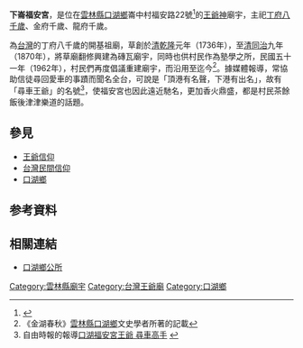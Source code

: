 '''下崙福安宮'''，是位在[[雲林縣|雲林縣]][[口湖鄉|口湖鄉]]崙中村福安路22號<ref>{{Cite web |url=http://www.twgod.com/CwP/P/P6850.html |title=臺灣寺廟網－福安宮 |accessdate=2011-01-31 |archive-date=2016-03-05 |archive-url=https://web.archive.org/web/20160305032206/http://www.twgod.com/CwP/P/P6850.html |dead-url=no }}</ref>的[[王爺神|王爺神]]廟宇，主祀[[丁府八千歲|丁府八千歲]]、金府千歲、龍府千歲。

為[[台灣|台灣]]的丁府八千歲的開基祖廟，草創於[[清|清]][[乾隆|乾隆]]元年（1736年），至[[清|清]][[同治|同治]]九年（1870年），將草廟翻修興建為磚瓦廟宇，同時也供村民作為塾學之所，民國五十一年（1962年），村民們再度倡議重建廟宇，而沿用至迄今<ref>《金湖春秋》[[雲林縣|雲林縣]][[口湖鄉|口湖鄉]]文史學者所著的記載</ref>。據媒體報導，常協助信徒尋回愛車的事蹟而聞名全台，可說是「頂港有名聲，下港有出名」，故有「尋車王爺」的名號<ref>自由時報的報導[http://www.libertytimes.com.tw/2007/new/nov/26/today-center8.htm 口湖福安宮王爺 尋車高手] {{Wayback|url=http://www.libertytimes.com.tw/2007/new/nov/26/today-center8.htm |date=20071229162638 }}</ref>，使福安宮也因此遠近馳名，更加香火鼎盛，都是村民茶餘飯後津津樂道的話題。

==參見==
*[[王爺信仰|王爺信仰]]
*[[台灣民間信仰|台灣民間信仰]]
*[[口湖鄉|口湖鄉]]

==参考資料==
{{reflist}}

==相關連結==
* [https://web.archive.org/web/20110205091921/http://www.kouhu.gov.tw/home.asp 口湖鄉公所]


[[Category:雲林縣廟宇|Category:雲林縣廟宇]]
[[Category:台灣王爺廟|Category:台灣王爺廟]]
[[Category:口湖鄉|Category:口湖鄉]]